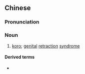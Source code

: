 {{also|缩阳}}
==Chinese==
{{zh-forms|s=缩阳}}
{{wikipedia|lang=zh}}

===Pronunciation===
{{zh-pron
|m=suōyáng
|c=suk1 joeng4
|cat=n
}}

===Noun===
{{zh-noun}}

# {{lb|zh|psychology}} [[koro]]; [[genital]] [[retraction]] [[syndrome]]

====Derived terms====
* {{zh-l|縮陽入腹}}